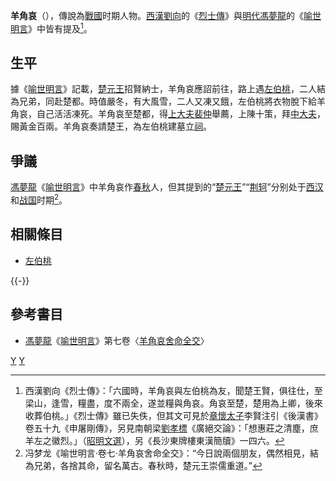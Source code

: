{{模板:Infobox 先秦人物
|名稱=羊角哀
|姓=
|氏=[[羊角姓|羊角]]
|名=哀
|字=
|别名=
|别字=
|諡号=
|官位=
|時代=[[戰國时期|戰國时期]]
|國家=[[楚国|楚国]]
|身份=
|出生日期=
|逝世日期=
}}
'''羊角哀'''（{{bd|？||？||catIdx=Y羊角}}），傳說為[[戰國|戰國]]时期人物。[[西漢|西漢]][[劉向|劉向]]的《[[烈士傳|烈士傳]]》與[[明代|明代]][[馮夢龍|馮夢龍]]的《[[喻世明言|喻世明言]]》中皆有提及<ref>西漢劉向《烈士傳》：「六國時，羊角哀與左伯桃為友，聞楚王賢，俱往仕，至梁山，逢雪，糧盡，度不兩全，遂並糧與角哀。角哀至楚，楚用為上卿，後來收葬伯桃。」《烈士傳》雖已失佚，但其文可見於[[章懷太子|章懷太子]]李賢注引《後漢書》卷五十九《申屠剛傳》，另見南朝梁[[劉孝標|劉孝標]]《廣絕交論》：「想惠莊之清塵，庶羊左之徽烈。」（[[昭明文選|昭明文選]]），另《長沙東牌樓東漢簡牘》一四六。</ref>。

==生平==
據《[[喻世明言|喻世明言]]》記載，[[楚元王|楚元王]]招賢納士，羊角哀應詔前往，路上遇[[左伯桃|左伯桃]]，二人結為兄弟，同赴楚都。時值嚴冬，有大風雪，二人又凍又餓，左伯桃將衣物脫下給羊角哀，自己活活凍死。羊角哀至楚都，得[[上大夫|上大夫]][[裴仲|裴仲]]舉薦，上陳十策，拜[[中大夫|中大夫]]，賜黃金百兩。羊角哀奏請楚王，為左伯桃建墓立[[祠|祠]]。

==爭議==
[[馮夢龍|馮夢龍]]《[[喻世明言|喻世明言]]》中羊角哀作[[春秋|春秋]]人，但其提到的“[[楚元王|楚元王]]”“[[荆轲|荆轲]]”分别处于[[西汉|西汉]]和[[战国|战国]]时期<ref>冯梦龙《喻世明言·卷七·羊角哀舍命全交》：“今日說兩個朋友，偶然相見，結為兄弟，各捨其命，留名萬古。春秋時，楚元王崇儒重道。”</ref>。

==相關條目==
*[[左伯桃|左伯桃]]

{{-}}
{{八拜之交}}

==參考書目==
* [[馮夢龍|馮夢龍]]《[[喻世明言|喻世明言]]》第七卷〈[[s:羊角哀舍命全交|羊角哀舍命全交]]〉
{{reflist}}

[[Category:春秋人|Y]]
[[Category:羊姓|Y]]